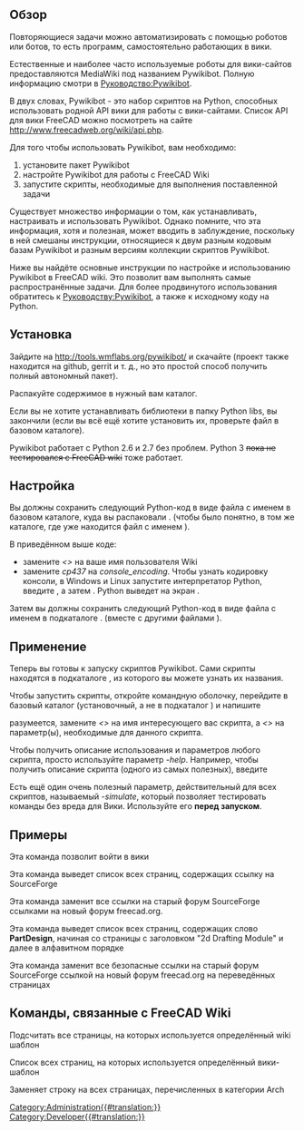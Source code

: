 <languages/>
{{VeryImportantMessage|Роботы опасны по своей сути, так как могут автоматически причинить много вреда. Используйте их с особой осторожностью!}}

<span id="Overview"></span>
==Обзор==

Повторяющиеся задачи можно автоматизировать с помощью роботов или ботов, то есть программ, самостоятельно работающих в вики.

Естественные и наиболее часто используемые роботы для вики-сайтов предоставляются MediaWiki под названием Pywikibot. Полную информацию смотри в [http://www.mediawiki.org/wiki/Manual:Pywikibot Руководство:Pywikibot].

В двух словах, Pywikibot - это набор скриптов на Python, способных использовать родной API вики для работы с вики-сайтами. Список API для вики FreeCAD можно посмотреть на сайте http://www.freecadweb.org/wiki/api.php.

Для того чтобы использовать Pywikibot, вам необходимо:

# установите пакет Pywikibot
# настройте Pywikibot для работы с FreeCAD Wiki
# запустите скрипты, необходимые для выполнения поставленной задачи

Существует множество информации о том, как устанавливать, настраивать и использовать Pywikibot. Однако помните, что эта информация, хотя и полезная, может вводить в заблуждение, поскольку в ней смешаны инструкции, относящиеся к двум разным кодовым базам Pywikibot и разным версиям коллекции скриптов Pywikibot.

Ниже вы найдёте основные инструкции по настройке и использованию Pywikibot в FreeCAD wiki. Это позволит вам выполнять самые распространённые задачи. Для более продвинутого использования обратитесь к [http://www.mediawiki.org/wiki/Manual:Pywikibot Руководству:Pywikibot], а также к исходному коду на Python.

<span id="Installation"></span>
==Установка==

Зайдите на http://tools.wmflabs.org/pywikibot/ и скачайте {{FileName|package/pywikipedia/core.zip}} (проект также находится на github, gerrit и т. д., но это простой способ получить полный автономный пакет).

Распакуйте содержимое в нужный вам каталог.

Если вы не хотите устанавливать библиотеки в папку Python libs, вы закончили (если вы всё ещё хотите установить их, проверьте файл {{FileName|INSTALL}} в базовом каталоге).

Pywikibot работает с Python 2.6 и 2.7 без проблем. Python 3 <s>пока не тестировался с FreeCAD wiki</s> тоже работает.

<span id="Configuration"></span>
==Настройка==

Вы должны сохранить следующий Python-код в виде файла с именем {{FileName|user-config.py}} в базовом каталоге, куда вы распаковали {{FileName|package/pywikipedia/core.zip}}. (чтобы было понятно, в том же каталоге, где уже находится файл с именем {{FileName|user-config.py.sample}}).

{{Code|code=
# -*- coding: cp437  -*-
family = 'freecadwiki'
mylang = 'en'
usernames['freecadwiki']['en'] = u'<<yourWikiUserName>>'
#usernames['freecadwiki']['freecadwiki'] = u'<<yourWikiUserName>>'
console_encoding = 'cp437'
}}

В приведённом выше коде:

* замените ''<<yourWikiUserName>>'' на ваше имя пользователя Wiki
* замените ''cp437'' на ''console_encoding''. Чтобы узнать кодировку консоли, в Windows и Linux запустите интерпретатор Python, введите {{SystemInput|import sys}}, а затем {{SystemInput|print sys.stdout.encoding}}. Python выведет на экран {{SystemOutput|console_encoding}}.


Затем вы должны сохранить следующий Python-код в виде файла с именем {{FileName|freecadwiki_family.py}} в подкаталоге {{FileName|/pywikibot/families}}. (вместе с другими файлами {{FileName|family_xxx.py}}).

{{Code|code=
# -*- coding: utf-8  -*-

__version__ = '$Id: 7f3891c3bbbfbd69c0b005de953514803d783d92 $'

from pywikibot import family


# The MediaWiki family
# user-config.py: usernames['mediawiki']['mediawiki'] = 'User name'
class Family(family.WikimediaFamily):
    def __init__(self):
        super(Family, self).__init__()
        self.name = 'freecadwiki'

        self.langs = {
            'en': 'www.freecadweb.org',
        }

    def scriptpath(self, code):
        return 'wiki'

    def path(self, code):
        return '/index.php' #The path of index.php, look at your wiki address. 
	 
    def apipath(self, code):
        return '/api.php' #The path of api.php

    def version(self, code):
        # Replace with the actual version being run on your wiki
        return '1.20.3'

    def protocol(self, code):
        """
        Can be overridden to return 'https'. Other protocols are not supported.
        """
        return 'http'
        #return 'https' # My server uses https
}}

<span id="Usage"></span>
==Применение==

Теперь вы готовы к запуску скриптов Pywikibot. Сами скрипты находятся в подкаталоге {{FileName|/scripts}}, из которого вы можете узнать их названия.

Чтобы запустить скрипты, откройте командную оболочку, перейдите в базовый каталог (установочный, а не в подкаталог {{FileName|/scripts}}) и напишите

{{SystemInput|python pwb.py <<scriptname>>.py -<<parameter>>}}

разумеется, замените ''<<scriptname>>'' на имя интересующего вас скрипта, а ''<<parameter>>'' на параметр(ы), необходимые для данного скрипта.

Чтобы получить описание использования и параметров любого скрипта, просто используйте параметр ''-help''. Например, чтобы получить описание скрипта {{FileName|replace.py}} (одного из самых полезных), введите

{{SystemInput|python pwb.py replace.py -help}}

Есть ещё один очень полезный параметр, действительный для всех скриптов, называемый ''-simulate'', который позволяет тестировать команды без вреда для Вики. Используйте его '''перед запуском'''.

<span id="Examples"></span>
==Примеры==

Эта команда позволит войти в вики

{{SystemInput|pwb.py login.py}}


Эта команда выведет список всех страниц, содержащих ссылку на SourceForge

{{SystemInput|pwb.py listpages.py -weblink:sourceforge.net}}


Эта команда заменит все ссылки на старый форум SourceForge ссылками на новый форум freecad.org.

{{SystemInput|pwb.py replace.py -weblink:sourceforge.net/apps/phpbb/free-cad "sourceforge.net/apps/phpbb/free-cad" "forum.freecad.org"}}


Эта команда выведет список всех страниц, содержащих слово '''PartDesign''', начиная со страницы с заголовком "2d Drafting Module" и далее в алфавитном порядке

{{SystemInput|pwb.py listpages.py -start:"2d Drafting Module" -grep:PartDesign}}


Эта команда заменит все безопасные ссылки на старый форум SourceForge ссылкой на новый форум freecad.org на переведённых страницах

{{SystemInput|pwb.py replace.py -start:Translations:! "https://sourceforge.net/apps/phpbb/free-cad" "http://forum.freecad.org"}}

== Команды, связанные с FreeCAD Wiki ==
Подсчитать все страницы, на которых используется определённый wiki шаблон

{{SystemInput|python3 pwb.py templatecount -count GuiCommand}} 


Список всех страниц, на которых используется определённый вики-шаблон

{{SystemInput|python3 pwb.py templatecount -list GuiCommand}} 

Заменяет строку на всех страницах, перечисленных в категории Arch

{{SystemInput|python3 pwb.py replace.py -cat:Arch}}
[[Category:Administration{{#translation:}}]]
[[Category:Developer{{#translation:}}]]